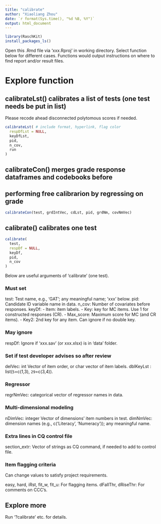 ```yaml
---
title: "calibrate"
author: "Xiaoliang Zhou"
date: `r format(Sys.time(), "%d %B, %Y")`
output: html_document
---
```


```r
library(RaschKit)
install_packages_ls()
```

Open this .Rmd file via 'xxx.Rproj' in working directory.
Select function below for different cases. Functions would output instructions 
on where to find report and/or result files.

# Explore function

## calibrateLst() calibrates a list of tests (one test needs be put in list)

Please recode ahead disconnected polytomous scores if needed.

```r
calibrateLst( # include format, hyperlink, flag color
  respDfLst = NULL, 
  keyDfLst, 
  pid, 
  n_cov,
  run
)
```

## calibrateCon() merges grade response dataframes and codebooks before 
## performing free calibrarion by regressing on grade

```r
calibrateCon(test, grdIntVec, cdLst, pid, grdNm, covNmVec)
```

## calibrate() calibrates one test

```r
calibrate(
  test,
  respDf = NULL,
  keyDf,
  pid,
  n_cov
)
```

Below are useful arguments of 'calibrate' (one test). 

### Must set 

test: Test name, e.g., 'GAT'; any meaningful name; 'xxx' below.
pid: Candidate ID variable name in data.
n_cov: Number of covariates before responses.
keyDf: 
  - Item: item labels.
  - Key: key for MC items. Use 1 for constructed responses (CR).
  - Max_score: Maximum score for MC (and CR items). 
  - Key2: 2nd key for any item. Can ignore if no double key.

### May ignore

respDf: Ignore if 'xxx.sav' (or xxx.xlsx) is in 'data' folder.

### Set if test developer advises so after review

delVec: int Vector of item order, or char vector of item labels.
dblKeyLst : list(`5`=c(1,3), `29`=c(3,4)).

### Regressor

regrNmVec: categorical vector of regressor names in data.

### Multi-dimensional modeling

nDimVec: integer Vector of dimensions' item numbers in test.
dimNmVec: dimension names (e.g., c('Literacy', 'Numeracy')); any meaningful name.

### Extra lines in CQ control file

section_extr: Vector of strings as CQ command, if needed to add to control file.

### Item flagging criteria

Can change values to satisfy project requirements.

easy, hard, iRst, fit_w, fit_u: For flagging items.
dFallThr, dRiseThr: For comments on CCC's.

## Explore more

Run '?calibrate' etc. for details.
